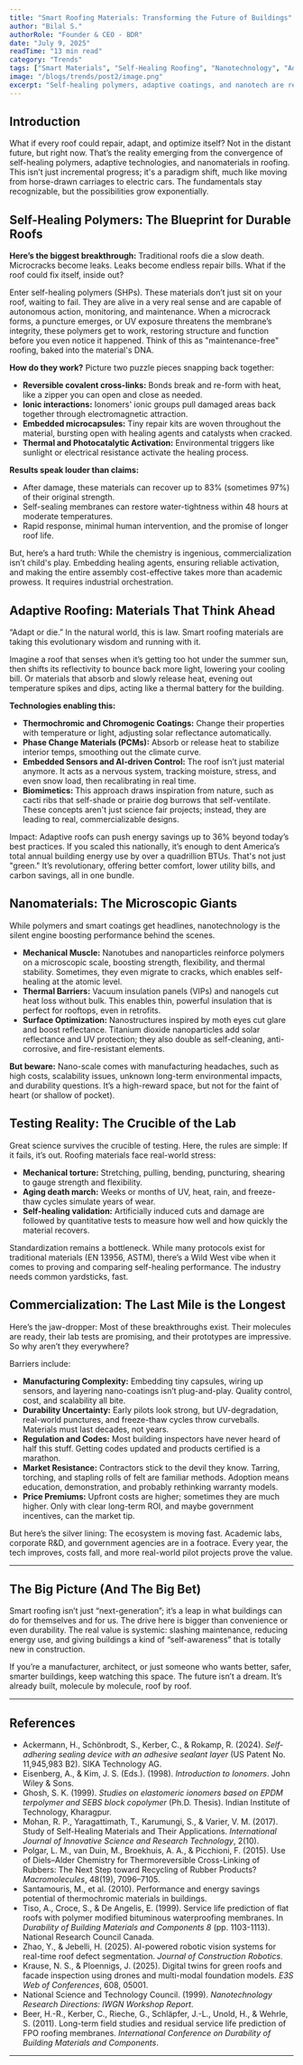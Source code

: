 ```yaml
---
title: "Smart Roofing Materials: Transforming the Future of Buildings"
author: "Bilal S."
authorRole: "Founder & CEO - BDR"
date: "July 9, 2025"
readTime: "13 min read"
category: "Trends"
tags: ["Smart Materials", "Self-Healing Roofing", "Nanotechnology", "Adaptive Roofing", "Building Innovation"]
image: "/blogs/trends/post2/image.png"
excerpt: "Self-healing polymers, adaptive coatings, and nanotech are revolutionizing roofing. Discover how smart materials are making buildings more resilient, efficient, and even self-aware."
---
```


## Introduction

What if every roof could repair, adapt, and optimize itself? Not in the distant future, but right now. That’s the reality emerging from the convergence of self-healing polymers, adaptive technologies, and nanomaterials in roofing. This isn’t just incremental progress; it's a paradigm shift, much like moving from horse-drawn carriages to electric cars. The fundamentals stay recognizable, but the possibilities grow exponentially.

## Self-Healing Polymers: The Blueprint for Durable Roofs

**Here’s the biggest breakthrough:** Traditional roofs die a slow death. Microcracks become leaks. Leaks become endless repair bills. What if the roof could fix itself, inside out?

Enter self-healing polymers (SHPs). These materials don’t just sit on your roof, waiting to fail. They are alive in a very real sense and are capable of autonomous action, monitoring, and maintenance. When a microcrack forms, a puncture emerges, or UV exposure threatens the membrane’s integrity, these polymers get to work, restoring structure and function before you even notice it happened. Think of this as "maintenance-free" roofing, baked into the material's DNA.

**How do they work?** Picture two puzzle pieces snapping back together:
- **Reversible covalent cross-links:** Bonds break and re-form with heat, like a zipper you can open and close as needed.
- **Ionic interactions:** Ionomers' ionic groups pull damaged areas back together through electromagnetic attraction.
- **Embedded microcapsules:** Tiny repair kits are woven throughout the material, bursting open with healing agents and catalysts when cracked.
- **Thermal and Photocatalytic Activation:** Environmental triggers like sunlight or electrical resistance activate the healing process.

**Results speak louder than claims:**
- After damage, these materials can recover up to 83% (sometimes 97%) of their original strength.
- Self-sealing membranes can restore water-tightness within 48 hours at moderate temperatures.
- Rapid response, minimal human intervention, and the promise of longer roof life.

But, here’s a hard truth: While the chemistry is ingenious, commercialization isn’t child's play. Embedding healing agents, ensuring reliable activation, and making the entire assembly cost-effective takes more than academic prowess. It requires industrial orchestration.

## Adaptive Roofing: Materials That Think Ahead

“Adapt or die.” In the natural world, this is law. Smart roofing materials are taking this evolutionary wisdom and running with it.

Imagine a roof that senses when it’s getting too hot under the summer sun, then shifts its reflectivity to bounce back more light, lowering your cooling bill. Or materials that absorb and slowly release heat, evening out temperature spikes and dips, acting like a thermal battery for the building.

**Technologies enabling this:**
- **Thermochromic and Chromogenic Coatings:** Change their properties with temperature or light, adjusting solar reflectance automatically.
- **Phase Change Materials (PCMs):** Absorb or release heat to stabilize interior temps, smoothing out the climate curve.
- **Embedded Sensors and AI-driven Control:** The roof isn’t just material anymore. It acts as a nervous system, tracking moisture, stress, and even snow load, then recalibrating in real time.
- **Biomimetics:** This approach draws inspiration from nature, such as cacti ribs that self-shade or prairie dog burrows that self-ventilate. These concepts aren't just science fair projects; instead, they are leading to real, commercializable designs.

Impact: Adaptive roofs can push energy savings up to 36% beyond today’s best practices. If you scaled this nationally, it’s enough to dent America’s total annual building energy use by over a quadrillion BTUs. That's not just "green." It’s revolutionary, offering better comfort, lower utility bills, and carbon savings, all in one bundle.

## Nanomaterials: The Microscopic Giants

While polymers and smart coatings get headlines, nanotechnology is the silent engine boosting performance behind the scenes.

- **Mechanical Muscle:** Nanotubes and nanoparticles reinforce polymers on a microscopic scale, boosting strength, flexibility, and thermal stability. Sometimes, they even migrate to cracks, which enables self-healing at the atomic level.
- **Thermal Barriers:** Vacuum insulation panels (VIPs) and nanogels cut heat loss without bulk. This enables thin, powerful insulation that is perfect for rooftops, even in retrofits.
- **Surface Optimization:** Nanostructures inspired by moth eyes cut glare and boost reflectance. Titanium dioxide nanoparticles add solar reflectance and UV protection; they also double as self-cleaning, anti-corrosive, and fire-resistant elements.

**But beware:** Nano-scale comes with manufacturing headaches, such as high costs, scalability issues, unknown long-term environmental impacts, and durability questions. It’s a high-reward space, but not for the faint of heart (or shallow of pocket).

## Testing Reality: The Crucible of the Lab

Great science survives the crucible of testing. Here, the rules are simple: If it fails, it’s out. Roofing materials face real-world stress:

- **Mechanical torture:** Stretching, pulling, bending, puncturing, shearing to gauge strength and flexibility.
- **Aging death march:** Weeks or months of UV, heat, rain, and freeze-thaw cycles simulate years of wear.
- **Self-healing validation:** Artificially induced cuts and damage are followed by quantitative tests to measure how well and how quickly the material recovers.

Standardization remains a bottleneck. While many protocols exist for traditional materials (EN 13956, ASTM), there’s a Wild West vibe when it comes to proving and comparing self-healing performance. The industry needs common yardsticks, fast.

## Commercialization: The Last Mile is the Longest

Here’s the jaw-dropper: Most of these breakthroughs exist. Their molecules are ready, their lab tests are promising, and their prototypes are impressive. So why aren’t they everywhere?

Barriers include:  
- **Manufacturing Complexity:** Embedding tiny capsules, wiring up sensors, and layering nano-coatings isn’t plug-and-play. Quality control, cost, and scalability all bite.  
- **Durability Uncertainty:** Early pilots look strong, but UV-degradation, real-world punctures, and freeze-thaw cycles throw curveballs. Materials must last decades, not years.  
- **Regulation and Codes:** Most building inspectors have never heard of half this stuff. Getting codes updated and products certified is a marathon.  
- **Market Resistance:** Contractors stick to the devil they know. Tarring, torching, and stapling rolls of felt are familiar methods. Adoption means education, demonstration, and probably rethinking warranty models.  
- **Price Premiums:** Upfront costs are higher; sometimes they are much higher. Only with clear long-term ROI, and maybe government incentives, can the market tip.

But here’s the silver lining: The ecosystem is moving fast. Academic labs, corporate R&D, and government agencies are in a footrace. Every year, the tech improves, costs fall, and more real-world pilot projects prove the value.

---

## The Big Picture (And The Big Bet)

Smart roofing isn’t just “next-generation”; it’s a leap in what buildings can do for themselves and for us. The drive here is bigger than convenience or even durability. The real value is systemic: slashing maintenance, reducing energy use, and giving buildings a kind of “self-awareness” that is totally new in construction.

If you’re a manufacturer, architect, or just someone who wants better, safer, smarter buildings, keep watching this space. The future isn’t a dream. It’s already built, molecule by molecule, roof by roof.

---



## References

- Ackermann, H., Schönbrodt, S., Kerber, C., & Rokamp, R. (2024). *Self-adhering sealing device with an adhesive sealant layer* (US Patent No. 11,945,983 B2). SIKA Technology AG.
- Eisenberg, A., & Kim, J. S. (Eds.). (1998). *Introduction to Ionomers*. John Wiley & Sons.
- Ghosh, S. K. (1999). *Studies on elastomeric ionomers based on EPDM terpolymer and SEBS block copolymer* (Ph.D. Thesis). Indian Institute of Technology, Kharagpur.
- Mohan, R. P., Yaragattimath, T., Karumungi, S., & Varier, V. M. (2017). Study of Self-Healing Materials and Their Applications. *International Journal of Innovative Science and Research Technology*, 2(10).
- Polgar, L. M., van Duin, M., Broekhuis, A. A., & Picchioni, F. (2015). Use of Diels–Alder Chemistry for Thermoreversible Cross-Linking of Rubbers: The Next Step toward Recycling of Rubber Products? *Macromolecules*, 48(19), 7096–7105.
- Santamouris, M., et al. (2010). Performance and energy savings potential of thermochromic materials in buildings.
- Tiso, A., Croce, S., & De Angelis, E. (1999). Service life prediction of flat roofs with polymer modified bituminous waterproofing membranes. In *Durability of Building Materials and Components 8* (pp. 1103-1113). National Research Council Canada.
- Zhao, Y., & Jebelli, H. (2025). AI-powered robotic vision systems for real-time roof defect segmentation. *Journal of Construction Robotics*.
- Krause, N. S., & Ploennigs, J. (2025). Digital twins for green roofs and facade inspection using drones and multi-modal foundation models. *E3S Web of Conferences*, 608, 05001.
- National Science and Technology Council. (1999). *Nanotechnology Research Directions: IWGN Workshop Report*.
- Beer, H.-R., Kerber, C., Rieche, G., Schläpfer, J.-L., Unold, H., & Wehrle, S. (2011). Long-term field studies and residual service life prediction of FPO roofing membranes. *International Conference on Durability of Building Materials and Components*.

---